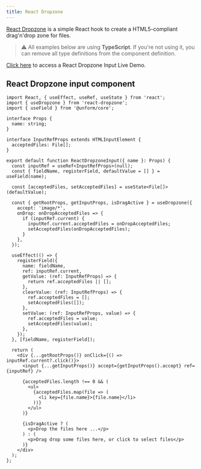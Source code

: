 ```yaml
---
title: React Dropzone
---
```


[React Dropzone](https://react-dropzone.js.org/) is a simple React hook to create a HTML5-compliant drag'n'drop zone for files.

> ⚠️ All examples below are using **TypeScript**. If you're not using it, you can remove all type definitions from the component definition.

[Click here](https://codesandbox.io/embed/unform-web-react-dropzone-example-bhk35?autoresize=1&expanddevtools=1&fontsize=14&hidenavigation=1&theme=dark) to access a React Dropzone Input Live Demo.

## React Dropzone input component

```tsx lineNumbers=true
import React, { useEffect, useRef, useState } from 'react';
import { useDropzone } from 'react-dropzone';
import { useField } from '@unform/core';

interface Props {
  name: string;
}

interface InputRefProps extends HTMLInputElement {
  acceptedFiles: File[];
}

export default function ReactDropzoneInput({ name }: Props) {
  const inputRef = useRef<InputRefProps>(null);
  const { fieldName, registerField, defaultValue = [] } = useField(name);

  const [acceptedFiles, setAcceptedFiles] = useState<File[]>(defaultValue);

  const { getRootProps, getInputProps, isDragActive } = useDropzone({
    accept: 'image/*',
    onDrop: onDropAcceptedFiles => {
      if (inputRef.current) {
        inputRef.current.acceptedFiles = onDropAcceptedFiles;
        setAcceptedFiles(onDropAcceptedFiles);
      }
    },
  });

  useEffect(() => {
    registerField({
      name: fieldName,
      ref: inputRef.current,
      getValue: (ref: InputRefProps) => {
        return ref.acceptedFiles || [];
      },
      clearValue: (ref: InputRefProps) => {
        ref.acceptedFiles = [];
        setAcceptedFiles([]);
      },
      setValue: (ref: InputRefProps, value) => {
        ref.acceptedFiles = value;
        setAcceptedFiles(value);
      },
    });
  }, [fieldName, registerField]);

  return (
    <div {...getRootProps()} onClick={() => inputRef.current?.click()}>
      <input {...getInputProps()} accept={getInputProps().accept} ref={inputRef} />

      {acceptedFiles.length !== 0 && (
        <ul>
          {acceptedFiles.map(file => (
            <li key={file.name}>{file.name}</li>
          ))}
        </ul>
      )}

      {isDragActive ? (
        <p>Drop the files here ...</p>
      ) : (
        <p>Drag drop some files here, or click to select files</p>
      )}
    </div>
  );
};
```
